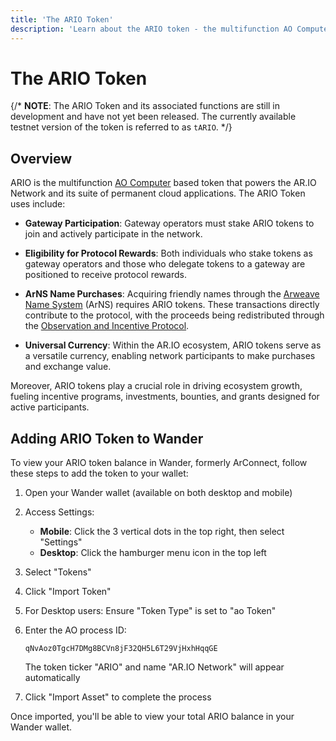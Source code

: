 ```yaml
---
title: 'The ARIO Token'
description: 'Learn about the ARIO token - the multifunction AO Computer based token that powers the AR.IO Network and its suite of permanent cloud applications'
---
```



# The ARIO Token

{/* **NOTE**: The ARIO Token and its associated functions are still in development and have not yet been released. The currently available testnet version of the token is referred to as `tARIO`. */}

## Overview

ARIO is the multifunction [AO Computer](/glossary#ao-computer-ao) based token that powers the AR.IO Network and its suite of permanent cloud applications. The ARIO Token uses include:

- **Gateway Participation**: Gateway operators must stake ARIO tokens to join and actively participate in the network.

- **Eligibility for Protocol Rewards**: Both individuals who stake tokens as gateway operators and those who delegate tokens to a gateway are positioned to receive protocol rewards.

- **ArNS Name Purchases**: Acquiring friendly names through the [Arweave Name System](/arns) (ArNS) requires ARIO tokens. These transactions directly contribute to the protocol, with the proceeds being redistributed through the [Observation and Incentive Protocol](/gateways/observer).

- **Universal Currency**: Within the AR.IO ecosystem, ARIO tokens serve as a versatile currency, enabling network participants to make purchases and exchange value.

Moreover, ARIO tokens play a crucial role in driving ecosystem growth, fueling incentive programs, investments, bounties, and grants designed for active participants.

## Adding ARIO Token to Wander

To view your ARIO token balance in Wander, formerly ArConnect, follow these steps to add the token to your wallet:

1. Open your Wander wallet (available on both desktop and mobile)

2. Access Settings:

   - **Mobile**: Click the 3 vertical dots in the top right, then select "Settings"
   - **Desktop**: Click the hamburger menu icon in the top left

3. Select "Tokens"

4. Click "Import Token"

5. For Desktop users: Ensure "Token Type" is set to "ao Token"

6. Enter the AO process ID:

   ```
   qNvAoz0TgcH7DMg8BCVn8jF32QH5L6T29VjHxhHqqGE
   ```

   The token ticker "ARIO" and name "AR.IO Network" will appear automatically

7. Click "Import Asset" to complete the process

Once imported, you'll be able to view your total ARIO balance in your Wander wallet.
